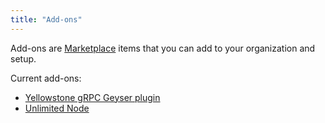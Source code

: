 ```yaml
---
title: "Add-ons"
---
```


Add-ons are [Marketplace](https://console.chainstack.com/marketplace) items that you can add to your organization and setup.

Current add-ons:

- [Yellowstone gRPC Geyser plugin](/docs/yellowstone-grpc-geyser-plugin)
- [Unlimited Node](/docs/unlimited-node)